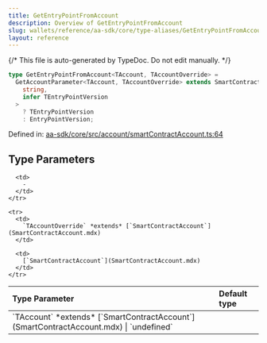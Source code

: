 ```yaml
---
title: GetEntryPointFromAccount
description: Overview of GetEntryPointFromAccount
slug: wallets/reference/aa-sdk/core/type-aliases/GetEntryPointFromAccount
layout: reference
---
```


{/* This file is auto-generated by TypeDoc. Do not edit manually. */}

```ts
type GetEntryPointFromAccount<TAccount, TAccountOverride> =
  GetAccountParameter<TAccount, TAccountOverride> extends SmartContractAccount<
    string,
    infer TEntryPointVersion
  >
    ? TEntryPointVersion
    : EntryPointVersion;
```

Defined in: [aa-sdk/core/src/account/smartContractAccount.ts:64](https://github.com/alchemyplatform/aa-sdk/blob/17aad1f572375d42a06c7e3238078a88a435d459/aa-sdk/core/src/account/smartContractAccount.ts#L64)

## Type Parameters

<table>
  <thead>
    <tr>
      <th align="left">Type Parameter</th>
      <th align="left">Default type</th>
    </tr>
  </thead>

  <tbody>
    <tr>
      <td>
        `TAccount` *extends* [`SmartContractAccount`](SmartContractAccount.mdx) | `undefined`
      </td>

      <td>
        ‐
      </td>
    </tr>

    <tr>
      <td>
        `TAccountOverride` *extends* [`SmartContractAccount`](SmartContractAccount.mdx)
      </td>

      <td>
        [`SmartContractAccount`](SmartContractAccount.mdx)
      </td>
    </tr>

  </tbody>
</table>
